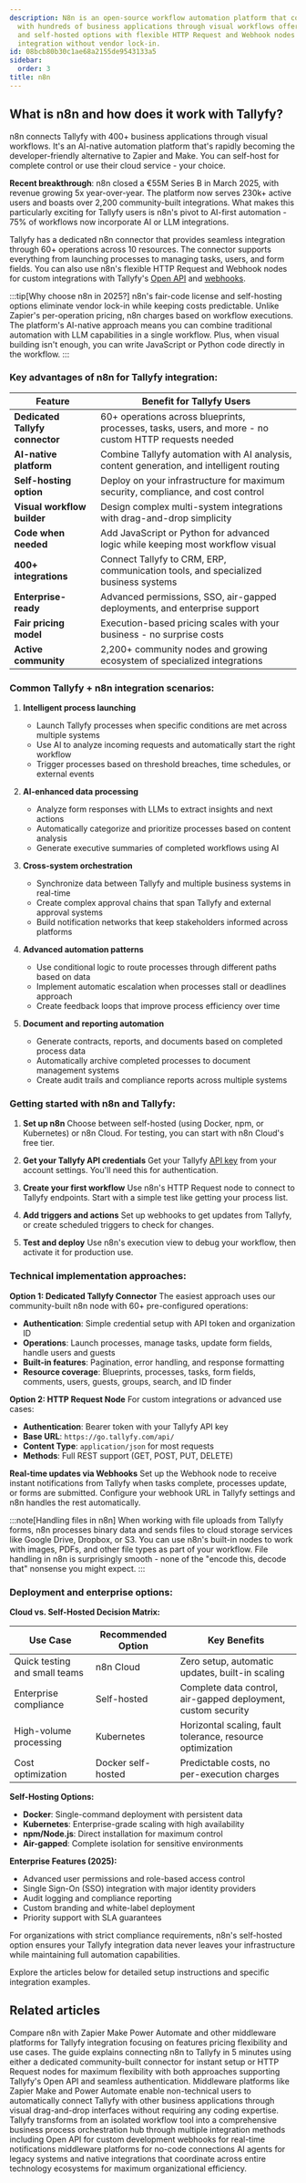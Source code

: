 ```yaml
---
description: N8n is an open-source workflow automation platform that connects Tallyfy
  with hundreds of business applications through visual workflows offering both cloud-hosted
  and self-hosted options with flexible HTTP Request and Webhook nodes for seamless
  integration without vendor lock-in.
id: 08bcb80b30c1ae68a2155de9543133a5
sidebar:
  order: 3
title: n8n
---
```



## What is n8n and how does it work with Tallyfy?

n8n connects Tallyfy with 400+ business applications through visual workflows. It's an AI-native automation platform that's rapidly becoming the developer-friendly alternative to Zapier and Make. You can self-host for complete control or use their cloud service - your choice.

**Recent breakthrough**: n8n closed a €55M Series B in March 2025, with revenue growing 5x year-over-year. The platform now serves 230k+ active users and boasts over 2,200 community-built integrations. What makes this particularly exciting for Tallyfy users is n8n's pivot to AI-first automation - 75% of workflows now incorporate AI or LLM integrations.

Tallyfy has a dedicated n8n connector that provides seamless integration through 60+ operations across 10 resources. The connector supports everything from launching processes to managing tasks, users, and form fields. You can also use n8n's flexible HTTP Request and Webhook nodes for custom integrations with Tallyfy's [Open API](/products/pro/integrations/open-api/) and [webhooks](/products/pro/integrations/webhooks/).

:::tip[Why choose n8n in 2025?]
n8n's fair-code license and self-hosting options eliminate vendor lock-in while keeping costs predictable. Unlike Zapier's per-operation pricing, n8n charges based on workflow executions. The platform's AI-native approach means you can combine traditional automation with LLM capabilities in a single workflow. Plus, when visual building isn't enough, you can write JavaScript or Python code directly in the workflow.
:::

### Key advantages of n8n for Tallyfy integration:

| Feature | Benefit for Tallyfy Users |
|---------|---------------------------|
| **Dedicated Tallyfy connector** | 60+ operations across blueprints, processes, tasks, users, and more - no custom HTTP requests needed |
| **AI-native platform** | Combine Tallyfy automation with AI analysis, content generation, and intelligent routing |
| **Self-hosting option** | Deploy on your infrastructure for maximum security, compliance, and cost control |
| **Visual workflow builder** | Design complex multi-system integrations with drag-and-drop simplicity |
| **Code when needed** | Add JavaScript or Python for advanced logic while keeping most workflow visual |
| **400+ integrations** | Connect Tallyfy to CRM, ERP, communication tools, and specialized business systems |
| **Enterprise-ready** | Advanced permissions, SSO, air-gapped deployments, and enterprise support |
| **Fair pricing model** | Execution-based pricing scales with your business - no surprise costs |
| **Active community** | 2,200+ community nodes and growing ecosystem of specialized integrations |

### Common Tallyfy + n8n integration scenarios:

1. **Intelligent process launching**
   - Launch Tallyfy processes when specific conditions are met across multiple systems
   - Use AI to analyze incoming requests and automatically start the right workflow
   - Trigger processes based on threshold breaches, time schedules, or external events

2. **AI-enhanced data processing**
   - Analyze form responses with LLMs to extract insights and next actions
   - Automatically categorize and prioritize processes based on content analysis
   - Generate executive summaries of completed workflows using AI

3. **Cross-system orchestration**
   - Synchronize data between Tallyfy and multiple business systems in real-time
   - Create complex approval chains that span Tallyfy and external approval systems
   - Build notification networks that keep stakeholders informed across platforms

4. **Advanced automation patterns**
   - Use conditional logic to route processes through different paths based on data
   - Implement automatic escalation when processes stall or deadlines approach
   - Create feedback loops that improve process efficiency over time

5. **Document and reporting automation**
   - Generate contracts, reports, and documents based on completed process data
   - Automatically archive completed processes to document management systems
   - Create audit trails and compliance reports across multiple systems

### Getting started with n8n and Tallyfy:

<Steps>

1. **Set up n8n**
   Choose between self-hosted (using Docker, npm, or Kubernetes) or n8n Cloud. For testing, you can start with n8n Cloud's free tier.

2. **Get your Tallyfy API credentials**
   Get your Tallyfy [API key](/products/pro/integrations/open-api/) from your account settings. You'll need this for authentication.

3. **Create your first workflow**
   Use n8n's HTTP Request node to connect to Tallyfy endpoints. Start with a simple test like getting your process list.

4. **Add triggers and actions**
   Set up webhooks to get updates from Tallyfy, or create scheduled triggers to check for changes.

5. **Test and deploy**
   Use n8n's execution view to debug your workflow, then activate it for production use.

</Steps>

### Technical implementation approaches:

**Option 1: Dedicated Tallyfy Connector**
The easiest approach uses our community-built n8n node with 60+ pre-configured operations:

- **Authentication**: Simple credential setup with API token and organization ID
- **Operations**: Launch processes, manage tasks, update form fields, handle users and guests
- **Built-in features**: Pagination, error handling, and response formatting
- **Resource coverage**: Blueprints, processes, tasks, form fields, comments, users, guests, groups, search, and ID finder

**Option 2: HTTP Request Node**
For custom integrations or advanced use cases:

- **Authentication**: Bearer token with your Tallyfy API key
- **Base URL**: `https://go.tallyfy.com/api/`
- **Content Type**: `application/json` for most requests
- **Methods**: Full REST support (GET, POST, PUT, DELETE)

**Real-time updates via Webhooks**
Set up the Webhook node to receive instant notifications from Tallyfy when tasks complete, processes update, or forms are submitted. Configure your webhook URL in Tallyfy settings and n8n handles the rest automatically.

:::note[Handling files in n8n]
When working with file uploads from Tallyfy forms, n8n processes binary data and sends files to cloud storage services like Google Drive, Dropbox, or S3. You can use n8n's built-in nodes to work with images, PDFs, and other file types as part of your workflow. File handling in n8n is surprisingly smooth - none of the "encode this, decode that" nonsense you might expect.
:::

### Deployment and enterprise options:

**Cloud vs. Self-Hosted Decision Matrix:**

| Use Case | Recommended Option | Key Benefits |
|----------|-------------------|-------------|
| Quick testing and small teams | n8n Cloud | Zero setup, automatic updates, built-in scaling |
| Enterprise compliance | Self-hosted | Complete data control, air-gapped deployment, custom security |
| High-volume processing | Kubernetes | Horizontal scaling, fault tolerance, resource optimization |
| Cost optimization | Docker self-hosted | Predictable costs, no per-execution charges |

**Self-Hosting Options:**
- **Docker**: Single-command deployment with persistent data
- **Kubernetes**: Enterprise-grade scaling with high availability
- **npm/Node.js**: Direct installation for maximum control
- **Air-gapped**: Complete isolation for sensitive environments

**Enterprise Features (2025):**
- Advanced user permissions and role-based access control
- Single Sign-On (SSO) integration with major identity providers
- Audit logging and compliance reporting
- Custom branding and white-label deployment
- Priority support with SLA guarantees

For organizations with strict compliance requirements, n8n's self-hosted option ensures your Tallyfy integration data never leaves your infrastructure while maintaining full automation capabilities.

Explore the articles below for detailed setup instructions and specific integration examples.


<PageTree />


## Related articles
<CardGrid>
<LinkTitleCard header="<b>N8N > n8n vs other middleware platforms</b>" href="/products/pro/integrations/middleware/n8n/n8n-vs-other-middleware-platforms/" > Compare n8n with Zapier Make Power Automate and other middleware platforms for Tallyfy integration focusing on features pricing flexibility and use cases. </LinkTitleCard>
<LinkTitleCard header="<b>N8N > Connect n8n to Tallyfy</b>" href="/products/pro/integrations/middleware/n8n/connecting-n8n-to-tallyfy/" > The guide explains connecting n8n to Tallyfy in 5 minutes using either a dedicated community-built connector for instant setup or HTTP Request nodes for maximum flexibility with both approaches supporting Tallyfy's Open API and seamless authentication. </LinkTitleCard>
<LinkTitleCard header="<b>Integrations > Middleware</b>" href="/products/pro/integrations/middleware/" > Middleware platforms like Zapier Make and Power Automate enable non-technical users to automatically connect Tallyfy with other business applications through visual drag-and-drop interfaces without requiring any coding expertise. </LinkTitleCard>
<LinkTitleCard header="<b>Pro > Integrations</b>" href="/products/pro/integrations/" > Tallyfy transforms from an isolated workflow tool into a comprehensive business process orchestration hub through multiple integration methods including Open API for custom development webhooks for real-time notifications middleware platforms for no-code connections AI agents for legacy systems and native integrations that coordinate across entire technology ecosystems for maximum organizational efficiency. </LinkTitleCard>
</CardGrid>
